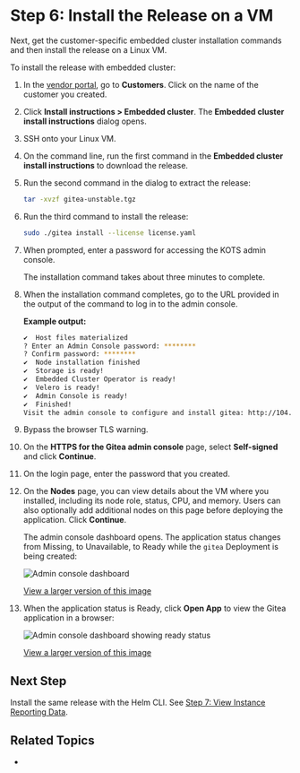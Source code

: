 
# Step 6: Install the Release on a VM

Next, get the customer-specific embedded cluster installation commands and then install the release on a Linux VM.

To install the release with embedded cluster:

1. In the [vendor portal](https://vendor.replicated.com), go to **Customers**. Click on the name of the customer you created.

1. Click **Install instructions > Embedded cluster**. The **Embedded cluster install instructions** dialog opens.

1. SSH onto your Linux VM.

1. On the command line, run the first command in the **Embedded cluster install instructions** to download the release.

1. Run the second command in the dialog to extract the release:

    ```bash
    tar -xvzf gitea-unstable.tgz
    ```

1. Run the third command to install the release:

    ```bash
    sudo ./gitea install --license license.yaml
    ```

1. When prompted, enter a password for accessing the KOTS admin console.

    The installation command takes about three minutes to complete.

1. When the installation command completes, go to the URL provided in the output of the command to log in to the admin console.

    **Example output:**

    ```bash
    ✔  Host files materialized
    ? Enter an Admin Console password: ********
    ? Confirm password: ********
    ✔  Node installation finished
    ✔  Storage is ready!
    ✔  Embedded Cluster Operator is ready!
    ✔  Velero is ready!
    ✔  Admin Console is ready!
    ✔  Finished!
    Visit the admin console to configure and install gitea: http://104.155.145.60:30000
    ```

1. Bypass the browser TLS warning.

1. On the **HTTPS for the Gitea admin console** page, select **Self-signed** and click **Continue**.

1. On the login page, enter the password that you created.

1. On the **Nodes** page, you can view details about the VM where you installed, including its node role, status, CPU, and memory. Users can also optionally add additional nodes on this page before deploying the application. Click **Continue**. 

    The admin console dashboard opens. The application status changes from Missing, to Unavailable, to Ready while the `gitea` Deployment is being created:

    ![Admin console dashboard](/images/tutorial-gitea-unavailable.png)

    [View a larger version of this image](/images/tutorial-gitea-unavailable.png)

1. When the application status is Ready, click **Open App** to view the Gitea application in a browser:

    ![Admin console dashboard showing ready status](/images/tutorial-gitea-ready.png)

    [View a larger version of this image](/images/tutorial-gitea-ready.png)

## Next Step

Install the same release with the Helm CLI. See [Step 7: View Instance Reporting Data](tutorial-embedded-cluster-reporting).

## Related Topics

* 
